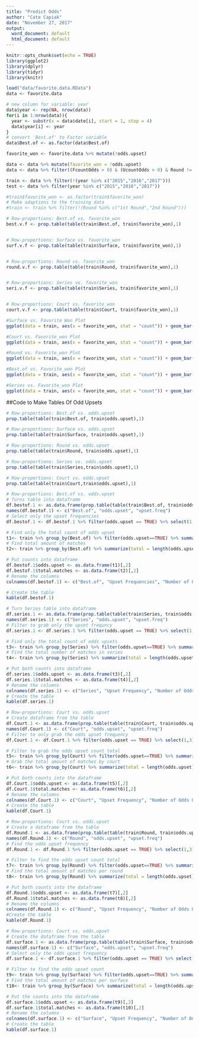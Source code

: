 ```yaml
---
title: "Predict Odds"
author: "Cate Capiak"
date: "November 27, 2017"
output:
  word_document: default
  html_document: default
---
```


```r
knitr::opts_chunk$set(echo = TRUE)
library(ggplot2)
library(dplyr)
library(tidyr)
library(knitr)
```

```r
load("data/favorite.data.RData")
data <- favorite.data

```
```r
# new column for variable: year
data$year <- rep(NA, nrow(data))
for(i in 1:nrow(data)){
  year <- substr(x = data$date[i], start = 1, stop = 4)
  data$year[i] <- year
}
# convert 'Best.of' to Factor variable
data$Best.of <- as.factor(data$Best.of)

favorite_won <- favorite.data %>% mutate(!odds.upset)

```
```r
data <- data %>% mutate(favorite_won = !odds.upset)
data <- data %>% filter((FcountOdds > 0) & (UcountOdds > 0) & Round != "Round Robin")

```


```r
train <- data %>% filter(!(year %in% c("2015","2016","2017")))
test <- data %>% filter(year %in% c("2015","2016","2017"))

#train$favorite_won <- as.factor(train$favorite_won)
# Make adaptions to the training data
#train <- train %>% filter(!(Round %in% c("1st Round","2nd Round")))
```

```r
# Row-proportions: Best.of vs. favorite_won
best.v.f <- prop.table(table(train$Best.of, train$favorite_won),1)


# Row-proportions: Surface vs. favorite_won
surf.v.f <- prop.table(table(train$Surface, train$favorite_won),1)


# Row-proportions: Round vs. favorite_won
round.v.f <- prop.table(table(train$Round, train$favorite_won),1)


# Row-proportions: Series vs. favorite_won
seri.v.f <- prop.table(table(train$Series, train$favorite_won),1)


# Row-proportions: Court vs. favorite_won
court.v.f <- prop.table(table(train$Court, train$favorite_won),1)

```

```r
#Surface vs. Favorite Won Plot
ggplot(data = train, aes(x = favorite_won, stat = "count")) + geom_bar(aes(fill= favorite_won)) + facet_wrap(~Surface, scales = "free")

```

```r

#Court vs. Favorite_won Plot
ggplot(data = train, aes(x = favorite_won, stat = "count")) + geom_bar(aes(fill= favorite_won)) + facet_wrap(~Court, scales = "free")

```

```r
#Round vs. Favorite_won Plot
ggplot(data = train, aes(x = favorite_won, stat = "count")) + geom_bar(aes(fill= favorite_won)) + facet_wrap(~Round, scales = "free")
```

```r
#Best.of vs. Favorite_won Plot
ggplot(data = train, aes(x = favorite_won, stat = "count")) + geom_bar(aes(fill= favorite_won)) + facet_wrap(~Best.of, scales = "free")
```

```r
#Series vs. Favorite_won Plot
ggplot(data = train, aes(x = favorite_won, stat = "count")) + geom_bar(aes(fill= favorite_won)) + facet_wrap(~Series, scales = "free")
```

##Code to Make Tables Of Odd Upsets
```r
# Row-proportions: Best.of vs. odds.upset
prop.table(table(train$Best.of, train$odds.upset),1)

# Row-proportions: Surface vs. odds.upset
prop.table(table(train$Surface, train$odds.upset),1)

# Row-proportions: Round vs. odds.upset
prop.table(table(train$Round, train$odds.upset),1)

# Row-proportions: Series vs. odds.upset
prop.table(table(train$Series,train$odds.upset),1)

# Row-proportions: Court vs. odds.upset
prop.table(table(train$Court,train$odds.upset),1)

```

```r
# Row-proportions: Best.of vs. odds.upset
# Turns table into dataframe
df.bestof.1 <- as.data.frame(prop.table(table(train$Best.of, train$odds.upset),1))
names(df.bestof.1) <- c("Best.of", "odds.upset", "upset.freq")
# Select only the upset frequencies
df.bestof.1 <- df.bestof.1 %>% filter(odds.upset == TRUE) %>% select(1,3)

```

```r
# Find only the total count of odds upset
t1<- train %>% group_by(Best.of) %>% filter(odds.upset==TRUE) %>% summarize(total= sum(odds.upset))
# Find total amount of matches 
t2<- train %>% group_by(Best.of) %>% summarize(total = length(odds.upset))

# Put counts into dataframe
df.bestof.1$odds.upset <- as.data.frame(t1)[,2]
df.bestof.1$total.matches <- as.data.frame(t2)[,2]
# Rename the columns
colnames(df.bestof.1) <- c("Best.of", "Upset Frequencies", "Number of Odds Upset", "Total Number of Matches")

```
```r
# Create the table
kable(df.bestof.1)
```
```r
# Turn Series table into dataframe
df.series.1 <- as.data.frame(prop.table(table(train$Series, train$odds.upset),1))
names(df.series.1) <- c("Series", "odds.upset", "upset.freq")
# Filter to grab only the upset frequncy 
df.series.1 <- df.series.1 %>% filter(odds.upset == TRUE) %>% select(1,3)

```

```r
# Find only the total count of odds upsets 
t3<- train %>% group_by(Series) %>% filter(odds.upset==TRUE) %>% summarize(total= sum(odds.upset))
# Find the total number of matches in series
t4<- train %>% group_by(Series) %>% summarize(total = length(odds.upset))

# Put both counts into dataframe
df.series.1$odds.upset <- as.data.frame(t3)[,2]
df.series.1$total.matches <- as.data.frame(t4)[,2]
# Rename the columns
colnames(df.series.1) <- c("Series", "Upset Frequency", "Number of Odds Upset", "Total Number of Matches")
# Create the table
kable(df.series.1)
```

```r
# Row-proportions: Court vs. odds.upset
# Create dataframe from the table
df.Court.1 <- as.data.frame(prop.table(table(train$Court, train$odds.upset),1))
names(df.Court.1) <- c("Court", "odds.upset", "upset.freq")
# Filter to only grab the odds upset frequency
df.Court.1 <- df.Court.1 %>% filter(odds.upset == TRUE) %>% select(1,3)

```

```r
# Filter to grab the odds upset count total
t5<- train %>% group_by(Court) %>% filter(odds.upset==TRUE) %>% summarize(total= sum(odds.upset))
# Grab the total amount of matches by court
t6<- train %>% group_by(Court) %>% summarize(total = length(odds.upset))

# Put both counts into the dataframe
df.Court.1$odds.upset <- as.data.frame(t5)[,2]
df.Court.1$total.matches <- as.data.frame(t6)[,2]
# Rename the columns
colnames(df.Court.1) <- c("Court", "Upset Frequency", "Number of Odds Upset", "Total Number of Matches")
# Create the table
kable(df.Court.1)
```

```r
# Row-proportions: Court vs. odds.upset
# Create a dataframe from the table
df.Round.1 <- as.data.frame(prop.table(table(train$Round, train$odds.upset),1))
names(df.Round.1) <- c("Round", "odds.upset", "upset.freq")
# Find the odds upset frequency 
df.Round.1 <- df.Round.1 %>% filter(odds.upset == TRUE) %>% select(1,3)

```

```r
# Filter to find the odds upset count total
t7<- train %>% group_by(Round) %>% filter(odds.upset==TRUE) %>% summarize(total= sum(odds.upset))
# Find the total amount of matches per round
t8<- train %>% group_by(Round) %>% summarize(total = length(odds.upset))

# Put both counts into the dataframe
df.Round.1$odds.upset <- as.data.frame(t7)[,2]
df.Round.1$total.matches <- as.data.frame(t8)[,2]
# Rename the columns
colnames(df.Round.1) <- c("Round", "Upset Frequency", "Number of Odds Upset", "Total Number of Matches")
#Create the table
kable(df.Round.1)
```

```r
# Row-proportions: Court vs. odds.upset
# Create the dataframe from the table
df.surface.1 <- as.data.frame(prop.table(table(train$Surface, train$odds.upset),1))
names(df.surface.1) <- c("Surface", "odds.upset", "upset.freq")
# Select only the odds upset frequency
df.surface.1 <- df.surface.1 %>% filter(odds.upset == TRUE) %>% select(1,3)

```

```r
# Filter to find the odds upset count
t9<- train %>% group_by(Surface) %>% filter(odds.upset==TRUE) %>% summarize(total= sum(odds.upset))
# Find the total amount of matches per surface
t10<- train %>% group_by(Surface) %>% summarize(total = length(odds.upset))

# Put the counts into the dataframe
df.surface.1$odds.upset <- as.data.frame(t9)[,2]
df.surface.1$total.matches <- as.data.frame(t10)[,2]
# Rename the columns
colnames(df.surface.1) <- c("Surface", "Upset Frequency", "Number of Odds Upset", "Total Number of Matches")
# Create the table
kable(df.surface.1)
```

